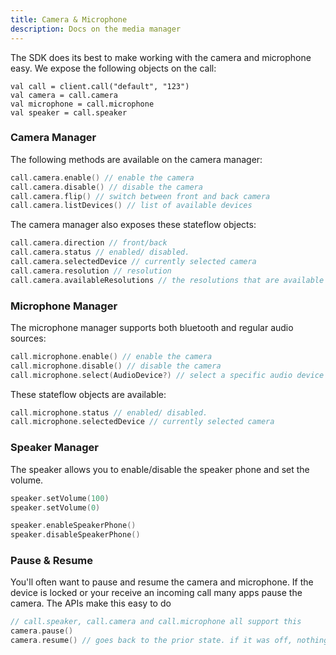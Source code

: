```yaml
---
title: Camera & Microphone
description: Docs on the media manager
---
```


The SDK does its best to make working with the camera and microphone easy.
We expose the following objects on the call:

```
val call = client.call("default", "123")
val camera = call.camera
val microphone = call.microphone
val speaker = call.speaker
```

### Camera Manager

The following methods are available on the camera manager:

```kotlin
call.camera.enable() // enable the camera
call.camera.disable() // disable the camera
call.camera.flip() // switch between front and back camera
call.camera.listDevices() // list of available devices
```

The camera manager also exposes these stateflow objects:

```kotlin
call.camera.direction // front/back
call.camera.status // enabled/ disabled.
call.camera.selectedDevice // currently selected camera
call.camera.resolution // resolution
call.camera.availableResolutions // the resolutions that are available
```

### Microphone Manager

The microphone manager supports both bluetooth and regular audio sources:

```kotlin
call.microphone.enable() // enable the camera
call.microphone.disable() // disable the camera
call.microphone.select(AudioDevice?) // select a specific audio device
```

These stateflow objects are available:

```kotlin
call.microphone.status // enabled/ disabled.
call.microphone.selectedDevice // currently selected camera
```

### Speaker Manager

The speaker allows you to enable/disable the speaker phone and set the volume.

```kotlin
speaker.setVolume(100)
speaker.setVolume(0)

speaker.enableSpeakerPhone()
speaker.disableSpeakerPhone()
```


### Pause & Resume

You'll often want to pause and resume the camera and microphone.
If the device is locked or your receive an incoming call many apps pause the camera.
The APIs make this easy to do

```kotlin
// call.speaker, call.camera and call.microphone all support this
camera.pause()
camera.resume() // goes back to the prior state. if it was off, nothing changes, if it was on, it resumes
```